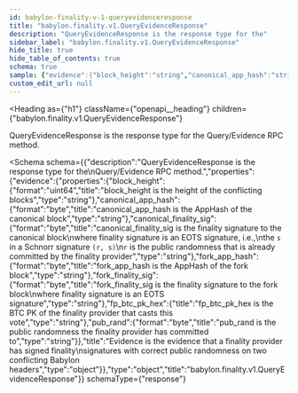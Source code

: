 ```yaml
---
id: babylon-finality-v-1-queryevidenceresponse
title: "babylon.finality.v1.QueryEvidenceResponse"
description: "QueryEvidenceResponse is the response type for the"
sidebar_label: "babylon.finality.v1.QueryEvidenceResponse"
hide_title: true
hide_table_of_contents: true
schema: true
sample: {"evidence":{"block_height":"string","canonical_app_hash":"string","canonical_finality_sig":"string","fork_app_hash":"string","fork_finality_sig":"string","fp_btc_pk_hex":"string","pub_rand":"string"}}
custom_edit_url: null
---
```



<Heading
  as={"h1"}
  className={"openapi__heading"}
  children={"babylon.finality.v1.QueryEvidenceResponse"}
>
</Heading>



QueryEvidenceResponse is the response type for the
Query/Evidence RPC method.

<Schema
  schema={{"description":"QueryEvidenceResponse is the response type for the\nQuery/Evidence RPC method.","properties":{"evidence":{"properties":{"block_height":{"format":"uint64","title":"block_height is the height of the conflicting blocks","type":"string"},"canonical_app_hash":{"format":"byte","title":"canonical_app_hash is the AppHash of the canonical block","type":"string"},"canonical_finality_sig":{"format":"byte","title":"canonical_finality_sig is the finality signature to the canonical block\nwhere finality signature is an EOTS signature, i.e.,\nthe `s` in a Schnorr signature `(r, s)`\n`r` is the public randomness that is already committed by the finality provider","type":"string"},"fork_app_hash":{"format":"byte","title":"fork_app_hash is the AppHash of the fork block","type":"string"},"fork_finality_sig":{"format":"byte","title":"fork_finality_sig is the finality signature to the fork block\nwhere finality signature is an EOTS signature","type":"string"},"fp_btc_pk_hex":{"title":"fp_btc_pk_hex is the BTC PK of the finality provider that casts this vote","type":"string"},"pub_rand":{"format":"byte","title":"pub_rand is the public randomness the finality provider has committed to","type":"string"}},"title":"Evidence is the evidence that a finality provider has signed finality\nsignatures with correct public randomness on two conflicting Babylon headers","type":"object"}},"type":"object","title":"babylon.finality.v1.QueryEvidenceResponse"}}
  schemaType={"response"}
>
  
</Schema>
            